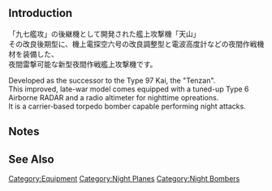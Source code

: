 {{EquipmentInfo|373}}

==Introduction==
「九七艦攻」の後継機として開発された艦上攻撃機「天山」<br>
その改良後期型に、機上電探空六号の改良調整型と電波高度計などの夜間作戦機材を装備した、<br>
夜間雷撃可能な新型夜間作戦艦上攻撃機です。

Developed as the successor to the Type 97 Kai, the "Tenzan".<br>
This improved, late-war model comes equipped with a tuned-up Type 6 Airborne RADAR and a radio altimeter for nighttime opreations.<br>
It is a carrier-based torpedo bomber capable performing night attacks.

==Notes==


==See Also==
{{Equipmentlist}}
[[Category:Equipment]]
[[Category:Night Planes]]
[[Category:Night Bombers]]